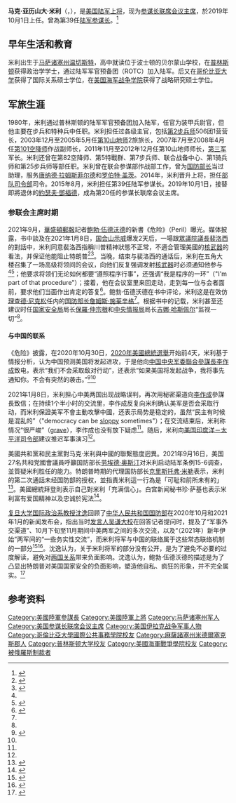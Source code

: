 {{noteTA
|G1=PresidentsUS
|1=zh-hans:米利;zh-hant:米利;zh-tw:麥利;
}}
{{Infobox military person
|name         = 马克·米利<br>Mark Alexander Milley
|image        = File:Mark Miley Army Chief of Staff.jpg
|birth_date   = {{birth date and age|1958|6|20}}
|birth_place  = [[美国|美国]][[马萨诸塞州|马萨诸塞州]][[温切斯特_(马萨诸塞州)|温切斯特]]
|death_date   =
|death_place  =
|allegiance   = {{flag|United States}}
|branch       = [[File:Flag_of_the_United_States_Army.svg|25px]] [[美國陸軍|美國陸軍]]
|serviceyears = 1980年至今
|rank         = [[File:Army-USA-OF-09.svg|border]] [[上将_(美国)|上将]]
|commands     = [[美國參謀長聯席會議主席|參謀長聯席會議主席]]<br/>[[美国陆军参谋长|陆军参谋长]]<br/>[[美国陆军部队司令部|部队司令部]]<br>[[美国陆军第3军|第3军]]<br>[[驻阿富汗国际维和部队|驻阿富汗国际维和部队]]联合司令部<br>[[美国陆军第10山地师|第10山地师]]
|battles      = [[美国入侵巴拿马|美国入侵巴拿马]]<br>[[维护民主行动|维护民主行动]]<br>[[联合力量作战|联合力量作战]]<br>[[伊拉克战争|伊拉克战争]]<br>[[阿富汗战争_(2001年)|持久自由行动]]
|awards       = [[国防部杰出服役勋章|国防部杰出服役勋章]]<br>[[陆军杰出服役勋章_(美国)|陆军杰出服役勋章]] (3)<br>[[国防部优异服役勋章|国防部优异服役勋章]] (3)<br>[[功绩奖章|功绩奖章]] (3)<br>[[铜星勋章|铜星勋章]] (4)<br>[[军工奖章|军工奖章]] (6)
}}
'''马克·亚历山大·米利'''（{{lang-en|Mark Alexander Milley}}，{{bd|1958年|6月20日||CatIdx=Mark Alexander Milley}}），是[[美国陆军|美国陆军]][[上将_(美国)|上将]]，现为[[参谋长联席会议主席|参谋长联席会议主席]]，於2019年10月1日上任。曾為第39任[[美国陆军参谋长|陆军参谋长]]。<ref name="dodbio">{{cite|url=https://www.jcs.mil/About/The-Joint-Staff/Chairman/General-Mark-Alexander-Milley/|title=Mark Alexander Milley|publisher=Joint Chiefs of Staff|accessdate=2019-10-15|archive-date=2019-10-09|archive-url=https://web.archive.org/web/20191009143240/https://www.jcs.mil/About/The-Joint-Staff/Chairman/General-Mark-Alexander-Milley/|dead-url=no}}</ref>

==早年生活和教育==
米利出生于[[马萨诸塞州|马萨诸塞州]][[温切斯特_(马萨诸塞州)|温切斯特]]，高中就读位于波士顿的贝尔蒙山学校，在[[普林斯顿|普林斯顿]]获得政治学学士，通过陆军军官预备团（ROTC）加入陆军。后又在[[哥伦比亚大学|哥伦比亚大学]]获得了国际关系硕士学位，在[[美国海军战争学院|美国海军战争学院]]获得了战略研究硕士学位。

==军旅生涯==
1980年，米利通过普林斯顿的陆军军官预备团加入陆军，任官为装甲兵尉官，但他主要在步兵和特种兵中任职。米利担任过各级主官，包括[[美国陆军第2步兵师|第2步兵师]]506团1营营长，2003年12月至2005年5月任[[美国陆军第10山地师|第10山地师]]2旅旅长，2007年7月至2008年4月任[[美国陆军第101空降师|第101空降师]]作战副师长，2011年11月至2012年12月任第10山地师师长，[[美国陆军第3军|第三军]]军长。米利还曾在第82空降师、第5特戰群、第7步兵师、联合战备中心、第1骑兵师和第25步兵师等部任职。米利曾在联合参谋部作战部工作，曾为[[美国国防部长|国防部长]]当过助理，服务[[唐纳德·拉姆斯菲尔德|唐纳德·拉姆斯菲尔德]]和[[罗伯特·盖茨|罗伯特·盖茨]]。2014年，米利晋升上将，担任[[美国陆军部队司令部|部队司令部]]司令。2015年8月，米利担任第39任陆军参谋长。2019年10月1日，接替即將退休的[[約瑟夫·鄧福德|約瑟夫·鄧福德]]，成為第20任的参谋长联席会议主席。

=== 参联会主席时期 ===
2021年9月，[[华盛顿邮报|華盛頓郵報]]記者[[鲍勃·伍德沃德|鲍勃·伍德沃德]]的新書《危险》（Peril）曝光。媒体披露，书中談及在2021年1月8日，[[2021年美国国会大厦遭冲击事件|国会山示威]]爆发2天后，一場跟[[美國眾議院議長|眾議院議長]][[南希·佩洛西|裴洛西]]的對話中，米利同意裴洛西指稱川普精神狀態不正常，不適合管理美國的[[核武器|核武器]]的看法，并保证他能阻止特朗普<ref>{{Cite web|title=Afraid of World War 3, Milley Went Behind Trump's Back to Calm Tensions with China|url=https://www.rollingstone.com/politics/politics-news/milley-trump-china-nuclear-peril-book-1226119/|access-date=2021-09-15|date=2021-09-14|last=Wade|first=Peter|work=Rolling Stone|language=en-US}}</ref><ref name=":0">{{Cite web|title=Fears That Trump Might Launch a Strike Prompted General to Reassure China, Book Says|url=https://www.nytimes.com/2021/09/14/us/politics/peril-woodward-book-trump.html?action=click&auth=login-email&login=email&module=Top%20Stories&pgtype=Homepage|date=2021-09-14|publisher=[[纽约时报|纽约时报]]|language=en-US}}</ref>。当晚，结束与裴洛西的通话后，米利在五角大楼召集了一场高级将领间的会议，向他们反复强调发射[[美國與大規模殺傷性武器|核武器]]时必须通知他参与<ref name=":0" /><ref name=":1">{{Cite news|url=https://www.washingtonpost.com/politics/2021/09/14/peril-woodward-costa-trump-milley-china/|title=Top general was so fearful Trump might spark war that he made secret calls to his chinese counterpart, new book says|work=[[华盛顿邮报|华盛顿邮报]]|date=2021-09-14|language=en-US}}</ref>；他要求将领们无论如何都要“遵照程序行事”，还强调“我是程序的一环”（"I'm part of that procedure"）；接着，他在会议室里来回走动，走到每一位与会者面前，要求他们当面作出肯定的答复<ref name="Gangel">{{Cite web|title=Woodward/Costa book: Worried Trump could 'go rogue,' Milley took top-secret action to protect nuclear weapons|url=https://www.cnn.com/2021/09/14/politics/woodward-book-trump-nuclear/index.html|date=2021-09-14|last=CNN|first=Jamie Gangel, Jeremy Herb and Elizabeth Stuart|website=[[CNN|CNN]]|quote=He called the director of the National Security Agency, Paul Nakasone, and told him, "Needles up ... keep watching, scan." And he told then-CIA Director Gina Haspel, "Aggressively watch everything, 360."}}</ref>。鲍勃·伍德沃德在书中评论，米利这是在效仿[[理查德·尼克松|理查德·尼克松]]任内的[[美国国防部长|国防部长]][[詹姆斯·施莱辛格|詹姆斯·施莱辛格]]<ref name=":1" />。根据书中的记载，米利甚至还建议时任[[美国国家安全局|国家安全局]]局长[[保羅·仲宗根|保羅·仲宗根]]和[[中央情报局|中央情报局]]局长[[吉娜·哈斯佩尔|吉娜·哈斯佩尔]]“监视一切”<ref name="Gangel" />。

==== 与中国的联系 ====
《危险》披露，在2020年10月30日，[[2020年美國總統選舉|2020年美國總統選舉]]开始前4天，米利基于情报分析，认为中国预测美国将发起进攻，于是他向[[中央军事委员会联合参谋部|中国中央军委聯合參謀長]][[李作成|李作成]]致电，表示“我们不会采取敌对行动”，还表示“如果美国将发起战争，我将事先通知你。不会有突然的袭击。”<ref>{{cite news|url=https://www.pbs.org/newshour/show/why-milley-secretly-secured-nuclear-codes-called-china-in-final-days-of-trump-presidency|title=Why Milley secretly secured nuclear codes, called China in final days of Trump presidency|website=[[公共广播电视公司|公共广播电视公司]]|date=2021-09-14|accessdate=2021-09-15|language=en-US|quote=General Li, you and I have known each other for five years. If we're going to attack, I'm going to call you ahead of time. It's not going to be a surprise.}}</ref><ref name=":1" />

2021年1月8日，米利担心中美两国出现战略误判，再次用秘密渠道向[[李作成|李作成]]參謀長致信；在持续1个半小时的交流里，李作成反复向米利确认美军是否会采取行动，而米利保證美军不會主動攻擊中國，还表示局势是稳定的，虽然“民主有时候是混乱的”（"democracy can be [[wikt:en:sloppy|sloppy]] sometimes"）；在交流结束后，米利称情况“很严峻”（[[wikt:en:grave|grave]]），李作成也没有放下疑虑<ref name=":0" />。随后，米利向[[美国印度洋－太平洋司令部|美国印度洋－太平洋司令部]]建议推迟军事演习<ref name=":1" />。

美國共和黨和民主黨對马克·米利與中國的聯繫態度迥異。2021年9月16日，美国27名共和党國會議員呼籲国防部长[[劳埃德·奥斯汀|劳埃德·奥斯汀]]对米利启动陆军条例15-6调查，並質疑米利胜任的能力。特朗普時期的代理国防部长[[克里斯托弗·米勒|克里斯托弗·米勒]]表示，米利的第二次通話未经国防部的授权，並指責米利這一行為是「可耻和前所未有的」<ref>{{cite news |title=马克·米利的“爱国”故事 习近平的“定力和底气”所在 |url=https://www.rfi.fr/cn/%E4%B8%93%E6%A0%8F%E6%A3%80%E7%B4%A2/%E8%A6%81%E9%97%BB%E5%88%86%E6%9E%90/20210917-%E9%A9%AC%E5%85%8B%C2%B7%E7%B1%B3%E5%88%A9%E7%9A%84-%E7%88%B1%E5%9B%BD-%E6%95%85%E4%BA%8B-%E4%B9%A0%E8%BF%91%E5%B9%B3%E7%9A%84%E5%AE%9A%E5%8A%9B%E5%92%8C%E5%BA%95%E6%B0%94%E6%89%80%E5%9C%A8}}</ref>。美國總統拜登則表示自己對米利「充满信心」。白宫新闻秘书珍·萨基也表示米利富有爱国精神以及忠诚於宪法<ref>{{cite news |title=拜登回应“秘密电话门”：对米利表示信任 |url=https://cn.nytimes.com/usa/20210916/milley-biden-china/}}</ref>。

[[复旦大学|复旦大学]][[国际关系学|国际政治系]][[教授|教授]][[沈逸|沈逸]]回顾了[[中华人民共和国国防部|中华人民共和国国防部]]在2020年10月和2021年1月的新闻发布会，指出当时[[中央军事委员会国际军事合作办公室#历任领导_2|发言人]][[吴谦_(解放军)|吴谦]][[中國人民解放軍大校|大校]]在回答记者提问时，提及了“军事外交渠道”、10月下旬至11月期间中美两军之间的多次交流，以及“（2021年）新年伊始”两军间的“一些务实性交流”，而米利将军与中国的联络属于这些常态联络机制的一部分<ref>{{Cite web|title=2020年10月国防部例行记者会文字实录|url=http://www.mod.gov.cn/jzhzt/2020-10/29/content_4873474.htm|date=2020-10-29|publisher=[[中华人民共和国国防部|中华人民共和国国防部]]|quote=记者：据美国媒体报道，美方正在研究特朗普总统选情出现不利时，使用MQ-9无人机袭击中国南海有关岛礁的方案，以制造所谓“十月惊奇”。请问对此作何评论？<br>吴谦：近日，美国国防部长埃斯珀通过军事外交渠道专门就此作出澄清，表示有关报道与事实不符，美方无意对华制造军事危机，愿与中方建立稳定的、建设性的、以结果为导向的两军关系，建立必要机制，降低风险、加强沟通、在拥有共同利益的领域开展合作。<br><br>……<br><br>记者：有评论认为，当前中美两国关系面临不少挑战，加之新冠肺炎疫情依然严峻，在这种形势下，中美两军交往是否能够正常进行？请发言人介绍情况。<br>吴谦：中美两军关系是两国关系的重要组成部分。保持中美两军关系稳定符合双方的利益，需要共同的努力。10月20日，中央军委国际军事合作办公室领导与美国防部高层官员通电话，就两军关系及双方共同关心的问题深入交换了意见，双方同意两军加强沟通，管控分歧，开展在共同利益领域的合作。10月28日至29日,中美两军举行危机沟通工作组视频会议。此外，双方商定于11月中旬以视频会议方式开展2020年度中美两军人道主义救援减灾研讨交流活动。年底前，两军还将举行海上军事安全磋商视频会议等。}}</ref><ref>{{Cite web|title=2021年1月国防部例行记者会文字实录|url=http://www.xinhuanet.com/mil/2021-01/28/c_1211001120.htm|date=2021-01-28|publisher=[[中华人民共和国国防部|中华人民共和国国防部]]|quote=记者：1月20日，美国当选总统拜登宣誓就职。请问中方如何看待特朗普政府任期内的中美两军关系？对未来两军关系的发展又有何展望？<br>吴谦：……当前，中美两国两军关系站在新的历史起点上。我们希望美新政府同中方共同努力，秉持不冲突不对抗、相互尊重、合作共赢的精神，加强对话，聚焦合作，管控分歧，推动中美关系健康稳定向前发展。新年伊始，中美两军开展了一些务实性交流。……}}</ref>。沈逸认为，关于米利将军的部分没有公开，是为了避免不必要的过度解读，避免对[[中美关系|两国关系]]带来负面影响。沈逸认为，鲍勃·伍德沃德的描述是为了凸显出特朗普对美国国家安全的负面影响，塑造他自私、疯狂的形象，并不完全属实。<ref>{{Cite web|title=军方绕过总统通电话=局势失控？朋友，这个节奏可不兴带|url=https://www.bilibili.com/video/BV1nq4y1f7KU|author=[[沈逸|沈逸]]|date=2021-09-19}}</ref>

==参考资料==
{{reflist|2}}

{{DEFAULTSORT:Milley, Mark}}

[[Category:美國陸軍參謀長|Category:美國陸軍參謀長]]
[[Category:美國陸軍上將|Category:美國陸軍上將]]
[[Category:马萨诸塞州军人|Category:马萨诸塞州军人]]
[[Category:美国参谋长联席会议主席|Category:美国参谋长联席会议主席]]
[[Category:美国伊拉克战争军事人物|Category:美国伊拉克战争军事人物]]
[[Category:哥倫比亞大學國際公共事務學院校友|Category:哥倫比亞大學國際公共事務學院校友]]
[[Category:麻薩諸塞州米德爾塞克斯郡人|Category:麻薩諸塞州米德爾塞克斯郡人]]
[[Category:普林斯顿大学校友|Category:普林斯顿大学校友]]
[[Category:美國海軍戰爭學院校友|Category:美國海軍戰爭學院校友]]
[[Category:被俄羅斯制裁者|Category:被俄羅斯制裁者]]
